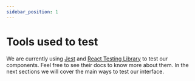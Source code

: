 ```yaml
---
sidebar_position: 1
---
```


# Tools used to test
We are currently using [Jest](https://facebook.github.io/jest/) and [React Testing Library](https://testing-library.com/) to test our components.
Feel free to see their docs to know more about them. In the next sections we will cover the main ways to test our interface.
